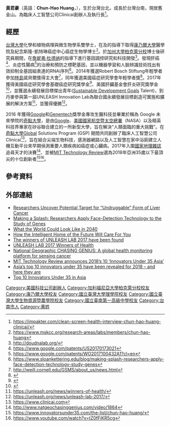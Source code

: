 {{multiple issues|
{{expand|time=2016-11-24T05:48:18+00:00}}
{{newsrelease|time=2016-11-24T05:48:18+00:00}}
}}
'''黃君豪'''（英語：'''Chun-Hao Huang'''，{{bd|1985年|||}}），生於台灣台北，成長於台灣台南，現居舊金山。為臨床人工智慧公司Clinicai創辦人及執行長<ref>https://impakter.com/clean-screen-health-interview-chun-hao-huang-clinicai/</ref>。

== 經歷 ==

[[台灣大學|台灣大學]]化學和植物病理與微生物學系雙學士，在{{Link-en|史考特·羅威|Scott W. Lowe}}及{{Link-en|查理斯·謝爾|Charles J. Sherr}}的指導下取得[[康乃爾大學|康乃爾大學]]醫學院及紀念斯隆-凱特琳癌症中心癌症生物學博士<ref>https://www.mskcc.org/research-areas/labs/members/chun-hao-huang</ref>。於[[加州大學柏克萊分校|加州大學柏克萊分校]]博士後研究員期間，在[[詹妮弗·杜德纳|詹妮弗·杜德纳]]的指導下進行基因調控研究和科技開發<ref>http://doudnalab.org/</ref>。發現肝癌<ref>https://www.google.com/patents/US20170173021</ref>、炎症性腸病<ref>https://www.google.com/patents/WO2017100432A1?cl=en</ref>的治療和預防之標靶基因，並以機器學習和人臉辨識技術找出有效抑制全基因組表達的RNAi序列<ref>https://www.sloankettering.edu/blog/making-splash-researchers-apply-face-detection-technology-study-genes</ref>。2014年獲選Robert Bosch Stiftung年輕學者參加[[林島|林島]]諾貝爾獎得主大會<ref>http://weill.cornell.edu/GSMS/about_us/news.html</ref>，同年獲選美國癌症研究學會年輕學者獎<ref>{{Cite web |url=http://www.aacr.org/Documents/AM14%2520SITA%2520Recipients.pdf%26ved%3D0ahUKEwjQkbPhlaLUAhVNwmMKHXPQDAcQFggeMAE%26usg%3DAFQjCNEPJ2aFm1LnERrpeMorrzKYx3Sgmg%26sig2%3DDoJUyO_ZLLtFlMLWTwfBLQ |title=存档副本 |access-date=2020-03-08 |archive-url=https://web.archive.org/web/20170923144826/http://www.aacr.org/Documents/AM14%2520SITA%2520Recipients.pdf%26ved%3D0ahUKEwjQkbPhlaLUAhVNwmMKHXPQDAcQFggeMAE%26usg%3DAFQjCNEPJ2aFm1LnERrpeMorrzKYx3Sgmg%26sig2%3DDoJUyO_ZLLtFlMLWTwfBLQ |archive-date=2017-09-23 |dead-url=yes }}</ref>。2017年獲得美國癌症研究學會基礎癌症研究獎學金<ref>{{Cite web |url=http://www.aacr.org/Funding/Pages/aacr-basic-cancer-research-fellowships-___318B53.aspx#huang |title=存档副本 |access-date=2017-06-03 |archive-url=https://web.archive.org/web/20170602204932/http://www.aacr.org/Funding/Pages/aacr-basic-cancer-research-fellowships-___318B53.aspx#huang |archive-date=2017-06-02 |dead-url=yes }}</ref>、美國肝臟基金會肝炎研究獎學金<ref>{{cite web |url=http://www.liverfoundation.org/2017_research_awards/2017_research_award_recipients/ |title=存档副本 |accessdate=2017年9月23日 |deadurl=yes |archiveurl=https://web.archive.org/web/20170923145032/http://www.liverfoundation.org/2017_research_awards/2017_research_award_recipients/ |archivedate=2017年9月23日 |df= }}</ref>，並獲選永續發展目標傑出青年([https://en.wikipedia.org/wiki/Sustainable_Development_Goals Sustainable Development Goals] Talent)，到丹麥參與第一屆UNLEASH Innovation Lab為聯合國永續發展目標創造可實施和擴展的解決方案<ref>https://unleash.org/news/winners-of-health/</ref>，並獲得優勝<ref>https://unleash.org/news/unleash-lab-2017/</ref>。

2016 年獲得[[Google|Google]]和[[Genentech|Genentech]]獎學金專攻生醫科技並畢業於稱為 Google 未來學院的[[奇點大學|奇點大學]]，是由[[Google|Google]]、[[美國國家航空暨太空總署|美國國家航空暨太空總署]]（NASA）以及精英科技界專家在矽谷聯合建立的一所新型大學，旨在解決“人類面臨的重大挑戰”。在[[奇點大學|奇點大學]]Global Solutions Program (GSP) 期間共同創辦了臨床人工智慧公司Clinicai<ref>https://www.clinicai.com</ref>，旨在結合尖端生物科技，感測器網路以及人工智慧在家中浴廁建立人機互動平台來早期偵測重要人類疾病如癌症或心臟病。2017年入圍[[國家地理雜誌|國家地理雜誌]]追尋天才的決賽<ref>http://www.natgeochasinggenius.com/video/1864</ref>、並被[[MIT_Technology_Review|MIT Technology Review]]選為2018年亞洲35歲以下最頂尖的十位創新者<ref>https://www.innovatorsunder35.com/the-list/chun-hao-huang/</ref><ref>https://www.youtube.com/watch?v=tZ0fFiKR5cg</ref>。

== 參考資料 ==
{{reflist}}

== 外部連結 ==

*[https://www.mskcc.org/blog/researchers-uncover-potential-target-undruggable-form-liver Researchers Uncover Potential Target for “Undruggable” Form of Liver Cancer]
*[https://www.sloankettering.edu/blog/making-splash-researchers-apply-face-detection-technology-study-genes Making a Splash: Researchers Apply Face-Detection Technology to the Study of Genes]
*[https://500.co/what-the-world-could-look-like-in-2040 What the World Could Look Like in 2040]
*[https://singularityhub.com/2017/09/10/how-the-intelligent-home-of-the-future-will-care-for-you How the Intelligent Home of the Future Will Care For You]
*[https://unleash.org/news/unleash-lab-2017 The winners of UNLEASH LAB 2017 have been found]
*[https://unleash.org/news/winners-of-health UNLEASH LAB 2017 Winners of Health]
*[http://www.natgeochasinggenius.com/video/1864 National Geographic CHASING GENIUS: A global health monitoring platform for sensing cancer]
*[http://emtechasia.strikingly.com/blog/mit-technology-review-announces-2018-s-10-innovators-under-35-asia MIT Technology Review announces 2018’s 10 ‘Innovators Under 35 Asia’]
*[http://www.businessinsider.sg/asias-top-10-innovators-under-35-have-been-revealed-and-here-they-are/ Asia’s top 10 innovators under 35 have been revealed for 2018 – and here they are]
*[http://fintechnews.sg/14706/fintech/top-10-innovators-under-35-in-asia/ Top 10 Innovators Under 35 in Asia]

{{DEFAULTSORT: Huang, Chun hao}}
[[Category:美國科技公司創辦人|Category:美國科技公司創辦人]]
[[Category:加利福尼亞大學柏克萊分校校友|Category:加利福尼亞大學柏克萊分校校友]]
[[Category:康乃爾大學校友|Category:康乃爾大學校友]]
[[Category:國立臺灣大學理學院校友|Category:國立臺灣大學理學院校友]]
[[Category:國立臺灣大學生物資源暨農學院校友|Category:國立臺灣大學生物資源暨農學院校友]]
[[Category:國立臺南第一高級中學校友|Category:國立臺南第一高級中學校友]]
[[Category:台南市人|Category:台南市人]]
[[Category:黄姓|Category:黄姓]]